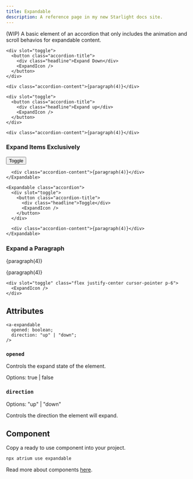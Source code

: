 ```yaml
---
title: Expandable
description: A reference page in my new Starlight docs site.
---
```



(WIP) A basic element of an accordion that only includes the animation and scroll behavios for expandable content.

<div class="not-content">
  <Expandable client:load class="accordion">

    <div slot="toggle">
      <button class="accordion-title">
        <div class="headline">Expand Down</div>
        <ExpandIcon />
      </button>
    </div>

    <div class="accordion-content">{paragraph(4)}</div>

  </Expandable>
</div>

<div class="not-content">
  <Expandable client:load class="accordion" direction="up">

    <div slot="toggle">
      <button class="accordion-title">
        <div class="headline">Expand up</div>
        <ExpandIcon />
      </button>
    </div>

    <div class="accordion-content">{paragraph(4)}</div>

  </Expandable>
</div>

### Expand Items Exclusively

<div class="not-content">
  <Toggle client:load active-attribute="opened">
    <Expandable class="accordion">
      <div slot="toggle">
        <button class="accordion-title">
          <div class="headline">
            <span>Toggle</span>
          </div>
          <ExpandIcon />
        </button>
      </div>

      <div class="accordion-content">{paragraph(4)}</div>
    </Expandable>

    <Expandable class="accordion">
      <div slot="toggle">
        <button class="accordion-title">
          <div class="headline">Toggle</div>
          <ExpandIcon />
        </button>
      </div>

      <div class="accordion-content">{paragraph(4)}</div>
    </Expandable>

  </Toggle>
</div>

### Expand a Paragraph

<div class="not-content">
  <p>{paragraph(4)}</p>

  <a-expandable class="accordion" direction="up" data-id="one">
    <p>{paragraph(4)}</p>

    <div slot="toggle" class="flex justify-center cursor-pointer p-6">
      <ExpandIcon />
    </div>

  </a-expandable>
</div>

## Attributes

```tsx
<a-expandable
  opened: boolean;
  direction: "up" | "down";
/>
```

### `opened`

Controls the expand state of the element.

Options: true | false

### `direction`

Options: "up" | "down"

Controls the direction the element will expand.

## Component

Copy a ready to use component into your project.

```bash
npx atrium use expandable
```

Read more about components [here](/mono/components/components).
